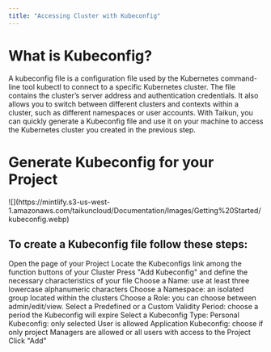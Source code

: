 ```yaml
---
title: "Accessing Cluster with Kubeconfig"
---
```


# What is Kubeconfig?

A kubeconfig file is a configuration file used by the Kubernetes command-line tool kubectl to connect to a specific Kubernetes cluster. The file contains the cluster’s server address and authentication credentials. It also allows you to switch between different clusters and contexts within a cluster, such as different namespaces or user accounts. With Taikun, you can quickly generate a Kubeconfig file and use it on your machine to access the Kubernetes cluster you created in the previous step.

# Generate Kubeconfig for your Project

<Frame caption="Add Kubeconfig drawer">
  ![](https://mintlify.s3-us-west-1.amazonaws.com/taikuncloud/Documentation/Images/Getting%20Started/kubeconfig.webp)
</Frame>

## To create a Kubeconfig file follow these steps: 
<Steps>
  
  <Step title="First Step">
    Open the page of your Project
  </Step>
  
  <Step title="Second Step">
    Locate the Kubeconfigs link among the function buttons of your Cluster
  </Step>
  
  <Step title="Third Step">
    Press "Add Kubeconfig" and define the necessary characteristics of your file
  </Step>
  
  <Step title="Fourth Step">
    Choose a Name: use at least three lowercase alphanumeric characters
  </Step>
  
  <Step title="Fifth Step">
    Choose a Namespace: an isolated group located within the clusters
  </Step>
  
  <Step title="Sixth Step">
    Choose a Role: you can choose between admin/edit/view.
  </Step>
  
  <Step title="Seventh Step">
    Select a Predefined or a Custom Validity Period: choose a period the Kubeconfig will expire
  </Step>
  
  <Step title="Eighth Step">
    Select a Kubeconfig Type: 
    Personal Kubeconfig: only selected User is allowed
    Application Kubeconfig: choose if only project       Managers are allowed or all users with access to the       Project
  </Step>
  
  <Step title="Ninth Step">
    Click "Add"
  </Step>
  
</Steps>
